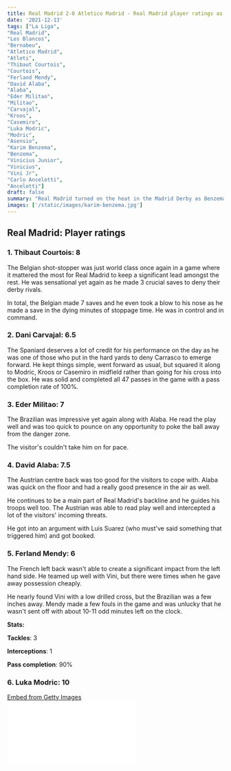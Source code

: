 ```yaml
---
title: Real Madrid 2-0 Atletico Madrid - Real Madrid player ratings as Benzema and Asensio keep their rivals far off in the title race
date: '2021-12-13'
tags: ["La Liga",
"Real Madrid",
"Los Blancos",
"Bernabeu",
"Atletico Madrid",
"Atleti",
"Thibaut Courtois",
"Courtois",
"Ferland Mendy",
"David Alaba",
"Alaba",
"Eder Militao",
"Militao",
"Carvajal",
"Kroos",
"Casemiro",
"Luka Modric",
"Modric",
"Asensio",
"Karim Benzema",
"Benzema",
"Vinicius Junior",
"Vinicius",
"Vini Jr",
"Carlo Ancelotti",
"Ancelotti"]
draft: false
summary: "Real Madrid turned on the heat in the Madrid Derby as Benzema and Asensio sealed all three points for Los Blancos. Take a look at our player ratings for Real Madrid."
images: ['/static/images/karim-benzema.jpg']
---
```


## Real Madrid: Player ratings

### 1. Thibaut Courtois: 8

The Belgian shot-stopper was just world class once again in a game where it mattered the most for Real Madrid to keep a significant lead amongst the rest. He was sensational yet again as he made 3 crucial saves to deny their derby rivals.

In total, the Belgian made 7 saves and he even took a blow to his nose as he made a save in the dying minutes of stoppage time. He was in control and in command.

### 2. Dani Carvajal: 6.5

The Spaniard deserves a lot of credit for his performance on the day as he was one of those who put in the hard yards to deny Carrasco to emerge forward. He kept things simple, went forward as usual, but squared it along to Modric, Kroos or Casemiro in midfield rather than going for his cross into the box. He was solid and completed all 47 passes in the game with a pass completion rate of 100%.

### 3. Eder Militao: 7

The Brazilian was impressive yet again along with Alaba. He read the play well and was too quick to pounce on any opportunity to poke the ball away from the danger zone.

The visitor's couldn't take him on for pace.

### 4. David Alaba: 7.5

The Austrian centre back was too good for the visitors to cope with. Alaba was quick on the floor and had a really good presence in the air as well.

He continues to be a main part of Real Madrid's backline and he guides his troops well too. The Austrian was able to read play well and intercepted a lot of the visitors' incoming threats.

He got into an argument with Luis Suarez (who must've said something that triggered him) and got booked.

### 5. Ferland Mendy: 6

The French left back wasn't able to create a significant impact from the left hand side. He teamed up well with Vini, but there were times when he gave away possession cheaply.

He nearly found Vini with a low drilled cross, but the Brazilian was a few inches away. Mendy made a few fouls in the game and was unlucky that he wasn't sent off with about 10-11 odd minutes left on the clock.

**Stats:**

**Tackles**: 3

**Interceptions**: 1

**Pass completion**: 90%

### 6. Luka Modric: 10

<div
  className="getty embed image"
  style={{
    backgroundColor: '#fff',
    display: 'inline-block',
    fontFamily: 'Roboto, sans-serif',
    color: '#a7a7a7',
    fontSize: '11px',
    width: '100%',
    maxWidth: '594px',
    float: 'left',
    marginRight: '20px',
    marginBottom: '20px',
  }}
>
  <div style={{ padding: 0, margin: 0, textAlign: 'left' }}>
    <a
      href="http://www.gettyimages.in/detail/1358656430"
      target="_blank"
      style={{
        color: '#a7a7a7',
        textDecoration: 'none',
        fontWeight: 'normal !important',
        border: 'none',
        display: 'inline-block',
      }}
    >
      Embed from Getty Images
    </a>
  </div>
  <div
    style={{
      overflow: 'hidden',
      position: 'relative',
      height: 0,
      padding: '66.498314% 0 0 0',
      width: '100%',
    }}
  >
    <iframe
      src="//embed.gettyimages.com/embed/1358656430?et=E5rSIZMzToF2xc_QSJ4_5w&tld=in&sig=XAa0-9ax2MGWV5lEtGqvTQFteK_1Duyp0PLHDRC2H_E=&caption=false&ver=1"
      scrolling="no"
      frameBorder={0}
      width={594}
      height={395}
      style={{
        display: 'inline-block',
        position: 'absolute',
        top: 0,
        left: 0,
        width: '100%',
        height: '100%',
        margin: 0,
      }}
    />
  </div>
</div>

Well, we've got no words for the Croatian magician. He was simply amazingly amazing and extremely pleasing to the eye. His efforts on and off the ball were just a pure example that he is not done at the fine age of 36. At this rate, he clearly deserves a contract extension at the greatest club in Europe.

The magician left his mark all over the pitch. He was constantly on the charge in midfield looking to find solutions on his own. He was focused on this game and even won a few tackles and made a few vital interceptions in midfield. He certainly left the boys of Atletico Madrid in his own magician hat as he came up with solutions time and time again. Los Blancos's first goal started out due to Modric's fine interception.

He didn't put a foot wrong in the game and we clearly understand why Carlo Ancelotti went all in and hugged him after the final whistle. Adding to that, while play was going on, Modric always seemed to calm the situation down by dancing through a couple of Atleti players and going into a safe zone where the nerves could be rested. He is certainly a Big. Game. Player!

**Stats:**

**Minutes played**: 90

**Successful Dribbles**: 4 (The most by a player in the game)

**Passes Completed**: 73

**Duels won**: 9

**Recoveries**: 4

### 7. Casemiro: 7

The Brazilian defensive midfielder was a huge part in the way Real Madrid pushed forward. He was the block in front of Real's 4-man defense that allowed Modric and Kroos to turn up the heat going forward. He was good and physical as well, giving it to the opponents when it mattered the most.

He has been criticized lately for not being able to stamp his authority in midfield, but on a big game day, against your derby rivals, Casemiro stepped up and had a really good game on the ball.

**Stats:**

**Long balls completed**: 7/8

**Tackles won**: 2

**Interceptions**: 3

### 8. Toni Kroos: 8

The German kept his high standards in this big game as well and was able to find a pass even when he was in tight spaces. The visitors looked to be physical on him and landed a few tackles on him, but the German continued on his merry ways and completed 96 passes in the game.

### 9. Marco Asensio: 7.5

<div
  className="getty embed image"
  style={{
    backgroundColor: '#fff',
    display: 'inline-block',
    fontFamily: 'Roboto, sans-serif',
    color: '#a7a7a7',
    fontSize: '11px',
    width: '100%',
    maxWidth: '594px',
    float: 'left',
    marginRight: '20px',
    marginBottom: '20px',
  }}
>
  <div style={{ padding: 0, margin: 0, textAlign: 'left' }}>
    <a
      href="http://www.gettyimages.in/detail/1237199754"
      target="_blank"
      style={{
        color: '#a7a7a7',
        textDecoration: 'none',
        fontWeight: 'normal !important',
        border: 'none',
        display: 'inline-block',
      }}
    >
      Embed from Getty Images
    </a>
  </div>
  <div
    style={{
      overflow: 'hidden',
      position: 'relative',
      height: 0,
      padding: '66.66667% 0 0 0',
      width: '100%',
    }}
  >
    <iframe
      src="//embed.gettyimages.com/embed/1237199754?et=0mwv9rnPRlt-NtRSDhd_Mw&tld=in&sig=W27ZhCeQcew_GpM1BC4EepOEg_BkvZv3RCpJ2-MwuDA=&caption=false&ver=1"
      scrolling="no"
      frameBorder={0}
      width={594}
      height={396}
      style={{
        display: 'inline-block',
        position: 'absolute',
        top: 0,
        left: 0,
        width: '100%',
        height: '100%',
        margin: 0,
      }}
    />
  </div>
</div>

Carlo Ancelotti made a call to start Asensio over Rodrygo in a game which had its own implications. The right-wing position is the only area of concern so far with the likes of Rodrygo and Asensio competing for that starting spot.

However, the manager went with the Spaniard in his starting XI and he continued to impress by scoring the second goal for Real Madrid. It is true that Asensio wasn't at his best in the game. He was unable to burst forward with real comfort and flare, but when Jovic and Vinicius broke through, Asensio's eyes lit up when Vini Jr. rolled the ball for him as the Spaniard lashed at it with real venom beyond the reach of Jan Oblak.

It was a good game for the Spaniard and he will be hoping that he continues this fine form of his.

### 10. Karim Benzema: 7

<div
  className="getty embed image"
  style={{
    backgroundColor: '#fff',
    display: 'inline-block',
    fontFamily: 'Roboto, sans-serif',
    color: '#a7a7a7',
    fontSize: '11px',
    width: '100%',
    maxWidth: '594px',
    float: 'left',
    marginRight: '20px',
    marginBottom: '20px',
  }}
>
  <div style={{ padding: 0, margin: 0, textAlign: 'left' }}>
    <a
      href="http://www.gettyimages.in/detail/1358643582"
      target="_blank"
      style={{
        color: '#a7a7a7',
        textDecoration: 'none',
        fontWeight: 'normal !important',
        border: 'none',
        display: 'inline-block',
      }}
    >
      Embed from Getty Images
    </a>
  </div>
  <div
    style={{
      overflow: 'hidden',
      position: 'relative',
      height: 0,
      padding: '68.35017% 0 0 0',
      width: '100%',
    }}
  >
    <iframe
      src="//embed.gettyimages.com/embed/1358643582?et=OL1aRz2_Ql5UGiWXlORiaA&tld=in&sig=COzBHmPD-ymHubtaMXX8-X0kqYvYRdu6QARyXwWwKew=&caption=false&ver=1"
      scrolling="no"
      frameBorder={0}
      width={594}
      height={406}
      style={{
        display: 'inline-block',
        position: 'absolute',
        top: 0,
        left: 0,
        width: '100%',
        height: '100%',
        margin: 0,
      }}
    />
  </div>
</div>

The French striker made it to the starting XI for Real Madrid after large looming doubts circled around the club regarding his availability after suffering from an injury a few days ago.

However, Benzema started the game and rounded off a perfect counter attacking goal with a world class vollet into the net as he continued to keep his doubters quiet. He was a bit weary by the end of the first half as he gave away the ball on a few occasions when Atleti were looking to get back in the game.

He was eventually subbed off at half time which was likely as a precautionary measure.

### 11. Vini Jr: 8

<div
  className="getty embed image"
  style={{
    backgroundColor: '#fff',
    display: 'inline-block',
    fontFamily: 'Roboto, sans-serif',
    color: '#a7a7a7',
    fontSize: '11px',
    width: '100%',
    maxWidth: '594px',
    float: 'left',
    marginRight: '20px',
    marginBottom: '20px',
  }}
>
  <div style={{ padding: 0, margin: 0, textAlign: 'left' }}>
    <a
      href="http://www.gettyimages.in/detail/1358641916"
      target="_blank"
      style={{
        color: '#a7a7a7',
        textDecoration: 'none',
        fontWeight: 'normal !important',
        border: 'none',
        display: 'inline-block',
      }}
    >
      Embed from Getty Images
    </a>
  </div>
  <div
    style={{
      overflow: 'hidden',
      position: 'relative',
      height: 0,
      padding: '66.66667% 0 0 0',
      width: '100%',
    }}
  >
    <iframe
      src="//embed.gettyimages.com/embed/1358641916?et=BhKXd852TI9p_9PlEp_TXQ&tld=in&sig=V9SgFlL2qU-O8Di2yZqs9Y7E4BhrD33ahNEp4q5aNsI=&caption=false&ver=1"
      scrolling="no"
      frameBorder={0}
      width={594}
      height={396}
      style={{
        display: 'inline-block',
        position: 'absolute',
        top: 0,
        left: 0,
        width: '100%',
        height: '100%',
        margin: 0,
      }}
    />
  </div>
</div>

The Brazilian winger just keeps reaching for the stars as he continues his fine devastating form in front of goal for Real Madrid in the form of two assists. He was so good on the ball and kept the Atleti boys chasing after him.

For his first assist, Vini Jr. had the composure and presence of mind to calm down, look up and find the lofted pass for Benzema to capitalize on.

For his second assist, once again, he was on the break, looked as though he would go through on goal, but he kept his nerve and rolled the ball to Asensio who slotted it home.

Ancelotti seems like he's getting the best of Vinicius at this moment as he has become a beast of his own in front of goal alongside Karim Benzema.

He rightly got a standing ovation at the Bernabeu as he was subbed off late in the second half. Brilliant display from Vini in a big game.

## Substitutes

### 12. Luka Jovic: 6

He came on for Benzema at the start of the second half and looked to make an impact. His movements were smart, but they were slightly rusty, which is understandable.

However, he came into the fold when he played his part for Madrid's second goal as he controlled the ball well and set Vinicius on his way. He will keep growing if he gets his opportunities.

### 13. Nacho: 4

The veteran versatile defender came on for Carvajal with just 10 minutes to spare on the clock and ensured that Atletico Madrid were not going to cause havoc from the right hand side of Real Madrid's defense.

### 14. Fede Valverde: 4

He came on for Vini Jr. but he couldn't get in the rhythm of the game and had a misplaced pass when Nacho was steaming down the right hand side.

### 15. Rodrygo: N/A
